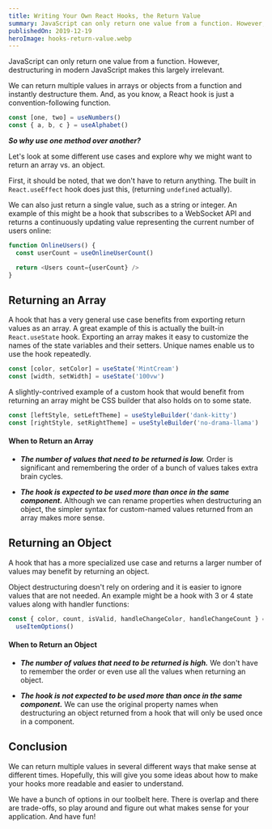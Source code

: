 ```yaml
---
title: Writing Your Own React Hooks, the Return Value
summary: JavaScript can only return one value from a function. However, destructuring in modern JavaScript makes this largely irrelevant. We can return multiple values in arrays or objects from a function and instantly destructure them.
publishedOn: 2019-12-19
heroImage: hooks-return-value.webp
---
```


JavaScript can only return one value from a function. However, destructuring in modern JavaScript makes this largely irrelevant.

We can return multiple values in arrays or objects from a function and instantly destructure them. And, as you know, a React hook is just a convention-following function.

```js
const [one, two] = useNumbers()
const { a, b, c } = useAlphabet()
```

_**So why use one method over another?**_

Let's look at some different use cases and explore why we might want to return an array vs. an object.

First, it should be noted, that we don't have to return anything. The built in `React.useEffect` hook does just this, (returning `undefined` actually).

We can also just return a single value, such as a string or integer. An example of this might be a hook that subscribes to a WebSocket API and returns a continuously updating value representing the current number of users online:

```js
function OnlineUsers() {
  const userCount = useOnlineUserCount()

  return <Users count={userCount} />
}
```

## Returning an Array

A hook that has a very general use case benefits from exporting return values as an array. A great example of this is actually the built-in `React.useState` hook. Exporting an array makes it easy to customize the names of the state variables and their setters. Unique names enable us to use the hook repeatedly.

```js
const [color, setColor] = useState('MintCream')
const [width, setWidth] = useState('100vw')
```

A slightly-contrived example of a custom hook that would benefit from returning an array might be CSS builder that also holds on to some state.

```js
const [leftStyle, setLeftTheme] = useStyleBuilder('dank-kitty')
const [rightStyle, setRightTheme] = useStyleBuilder('no-drama-llama')
```

#### When to Return an Array

- _**The number of values that need to be returned is low.**_ Order is significant and remembering the order of a bunch of values takes extra brain cycles.

- _**The hook is expected to be used more than once in the same component.**_ Although we can rename properties when destructuring an object, the simpler syntax for custom-named values returned from an array makes more sense.

## Returning an Object

A hook that has a more specialized use case and returns a larger number of values may benefit by returning an object.

Object destructuring doesn't rely on ordering and it is easier to ignore values that are not needed. An example might be a hook with 3 or 4 state values along with handler functions:

```js
const { color, count, isValid, handleChangeColor, handleChangeCount } =
  useItemOptions()
```

#### When to Return an Object

- _**The number of values that need to be returned is high.**_ We don't have to remember the order or even use all the values when returning an object.

- _**The hook is not expected to be used more than once in the same component.**_ We can use the original property names when destructuring an object returned from a hook that will only be used once in a component.

## Conclusion

We can return multiple values in several different ways that make sense at different times. Hopefully, this will give you some ideas about how to make your hooks more readable and easier to understand.

We have a bunch of options in our toolbelt here. There is overlap and there are trade-offs, so play around and figure out what makes sense for your application. And have fun!
